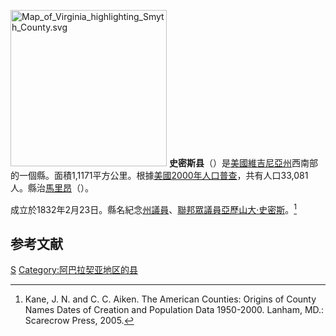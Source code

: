 {{noteTA
|T=zh-hans:史密斯縣 (弗吉尼亚州);zh-hk:史密斯縣 (維珍尼亞州);zh-tw:史密斯縣 (維吉尼亞州);
|1=zh-hans:县;zh-hk:縣;zh-tw:郡;
}}

{{Otheruses|史密斯縣|subject=美國維吉尼亞州的一個縣|other=同名的縣}}
[[File:Map_of_Virginia_highlighting_Smyth_County.svg|250px]]
'''史密斯县'''（{{lang-en|Smyth County}}）是[[美國|美國]][[維吉尼亞州|維吉尼亞州]]西南部的一個縣。面積1,1171平方公里。根據[[美國2000年人口普查|美國2000年人口普查]]，共有人口33,081人。縣治[[馬里昂_(維吉尼亞州)|馬里昂]]（{{lang|en|Marion}}）。

成立於1832年2月23日。縣名紀念[[維吉尼亞州州議會|州議員]]、[[美國眾議院|聯邦眾議員]][[亞歷山大·史密斯_(政治家)|亞歷山大·史密斯]]。<ref>Kane, J. N. and C. C. Aiken. The American Counties: Origins of County Names Dates of Creation and Population Data 1950-2000. Lanham, MD.: Scarecrow Press, 2005.</ref>

==参考文献==
<div class="references-small">
<references />
</div>
{{弗吉尼亚州}}
[[Category:維吉尼亞州縣|S]]
[[Category:阿巴拉契亚地区的县|Category:阿巴拉契亚地区的县]]